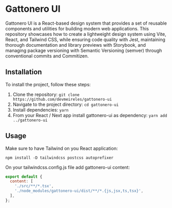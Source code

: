 # Gattonero UI

Gattonero UI is a React-based design system that provides a set of reusable components and utilities for building modern web applications. This repository showcases how to create a lightweight design system using Vite, React, and Tailwind CSS, while ensuring code quality with Jest, maintaining thorough documentation and library previews with Storybook, and managing package versioning with Semantic Versioning (semver) through conventional commits and Commitizen.

## Installation

To install the project, follow these steps:

1. Clone the repository: `git clone https://github.com/devmeireles/gattonero-ui`
2. Navigate to the project directory: `cd gattonero-ui`
3. Install dependencies: `yarn`
4. From your React / Next app install gattonero-ui as dependency: `yarn add ../gattonero-ui`


## Usage

Make sure to have Tailwind on you React application:
```
npm install -D tailwindcss postcss autoprefixer
```


On your tailwindcss.config.js file add gattonero-ui content:

```javascript
export default {
  content: [
    './src/**/*.tsx',
    './node_modules/gattonero-ui/dist/**/*.{js,jsx,ts,tsx}',
  ],
};
```
